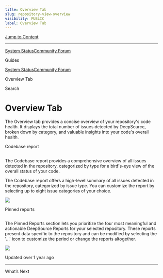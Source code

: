 ```yaml
---
title: Overview Tab
slug: repository-view-overview
visibility: PUBLIC
label: Overview Tab
---
```

[Jump to Content](#content)

* * *

[System Status](https://deepsourcestatus.com/)[Community Forum](https://discuss.deepsource.com/)

Guides

[System Status](https://deepsourcestatus.com/)[Community Forum](https://discuss.deepsource.com/)

Overview Tab

Search

Overview Tab
============

The Overview tab provides a concise overview of your repository's code health. It displays the total number of issues detected by DeepSource, broken down by category, and valuable insights into your code's overall health.

Codebase report

[](#codebase-report)
---------------------------------------

The Codebase report provides a comprehensive overview of all issues detected in the repository, categorized by type for a bird's-eye view of the overall status of your code.

The Codebase report offers a high-level summary of all issues detected in the repository, categorized by issue type. You can customize the report by selecting up to eight issue categories of your choice.

![](https://files.readme.io/6a446c2-codebase_report.png)

Pinned reports

[](#pinned-reports)
-------------------------------------

The Pinned Reports section lets you prioritize the four most meaningful and actionable DeepSource Reports for your selected repository. These reports present data specific to the repository and can be modified by selecting the '...' icon to customize the period or change the reports altogether.

![](https://files.readme.io/f66fce9-Pinned_reports.png)

Updated over 1 year ago

* * *

What’s Next
